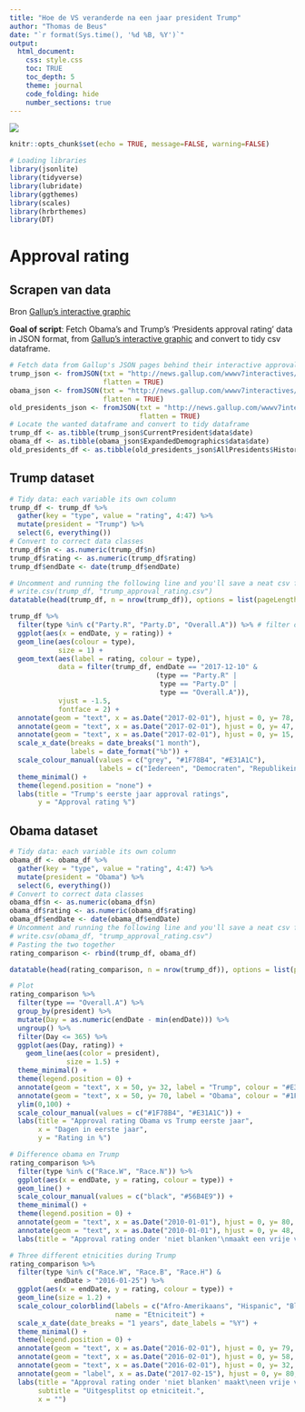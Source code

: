 ```yaml
---
title: "Hoe de VS veranderde na een jaar president Trump"
author: "Thomas de Beus"
date: "`r format(Sys.time(), '%d %B, %Y')`"
output:
  html_document:
    css: style.css
    toc: TRUE
    toc_depth: 5
    theme: journal
    code_folding: hide
    number_sections: true
---
```

<style>
  #TOC {
    position: fixed;
    left: 0;
    top: 10;
    width: 350px;
    height: 100%;
    overflow:auto;
  }
</style>

![](http://i.cdn.cnn.com/cnn/interactive/2017/politics/trump-tweets/media/trump-tweets-hdr-02.jpg)

```r
knitr::opts_chunk$set(echo = TRUE, message=FALSE, warning=FALSE)
```

```r
# Loading libraries
library(jsonlite)
library(tidyverse)
library(lubridate)
library(ggthemes)
library(scales)
library(hrbrthemes)
library(DT)
```

# Approval rating

## Scrapen van data

Bron [Gallup's interactive graphic](http://news.gallup.com/interactives/185273/presidential-job-approval-center.aspx)

**Goal of script**: Fetch Obama's and Trump's 'Presidents approval rating' data in JSON format, from [Gallup's interactive graphic](http://news.gallup.com/interactives/185273/presidential-job-approval-center.aspx) and convert to tidy csv dataframe.

```r
# Fetch data from Gallup's JSON pages behind their interactive approval rating graphic
trump_json <- fromJSON(txt = "http://news.gallup.com/wwwv7interactives/json/CURRENTPRESWEEKLY/codename.aspx?", 
                       flatten = TRUE)
obama_json <- fromJSON(txt = "http://news.gallup.com/wwwv7interactives/json/OBAMAEXPANDED/codename.aspx?", 
                       flatten = TRUE)
old_presidents_json <- fromJSON(txt = "http://news.gallup.com/wwwv7interactives/json/ALLPRESIDENTS/codename.aspx?", 
                                flatten = TRUE)
# Locate the wanted dataframe and convert to tidy dataframe
trump_df <- as.tibble(trump_json$CurrentPresident$data$date)
obama_df <- as.tibble(obama_json$ExpandedDemographics$data$date)
old_presidents_df <- as.tibble(old_presidents_json$AllPresidents$HistoricalPresident)
```

## Trump dataset

```r
# Tidy data: each variable its own column
trump_df <- trump_df %>%
  gather(key = "type", value = "rating", 4:47) %>%
  mutate(president = "Trump") %>%
  select(6, everything())
# Convert to correct data classes
trump_df$n <- as.numeric(trump_df$n)
trump_df$rating <- as.numeric(trump_df$rating)
trump_df$endDate <- date(trump_df$endDate)

# Uncomment and running the following line and you'll save a neat csv file in your current directory
# write.csv(trump_df, "trump_approval_rating.csv")
datatable(head(trump_df, n = nrow(trump_df)), options = list(pageLength = 5))
```


```r
trump_df %>% 
  filter(type %in% c("Party.R", "Party.D", "Overall.A")) %>% # filter on GOP's, Dem's and everyone
  ggplot(aes(x = endDate, y = rating)) +
  geom_line(aes(colour = type),
            size = 1) +
  geom_text(aes(label = rating, colour = type),
            data = filter(trump_df, endDate == "2017-12-10" &
                                    (type == "Party.R" | 
                                     type == "Party.D" |
                                     type == "Overall.A")),
            vjust = -1.5,
            fontface = 2) +
  annotate(geom = "text", x = as.Date("2017-02-01"), hjust = 0, y= 78, label = "Republikeinen", colour = "#E31A1C", fontface = 2) +
  annotate(geom = "text", x = as.Date("2017-02-01"), hjust = 0, y= 47, label = "Totaal", colour = "grey", fontface = 2) +
  annotate(geom = "text", x = as.Date("2017-02-01"), hjust = 0, y= 15, label = "Democraten", colour = "#1F78B4", fontface = 2) +
  scale_x_date(breaks = date_breaks("1 month"),
               labels = date_format("%b")) +
  scale_colour_manual(values = c("grey", "#1F78B4", "#E31A1C"),
                      labels = c("Iedereen", "Democraten", "Republikeinen")) +
  theme_minimal() +
  theme(legend.position = "none") +
  labs(title = "Trump's eerste jaar approval ratings",
       y = "Approval rating %") 
```

## Obama dataset

```r
# Tidy data: each variable its own column
obama_df <- obama_df %>%
  gather(key = "type", value = "rating", 4:47) %>%
  mutate(president = "Obama") %>%
  select(6, everything())
# Convert to correct data classes
obama_df$n <- as.numeric(obama_df$n)
obama_df$rating <- as.numeric(obama_df$rating)
obama_df$endDate <- date(obama_df$endDate)
# Uncomment and running the following line and you'll save a neat csv file in your current directory
# write.csv(obama_df, "trump_approval_rating.csv")
# Pasting the two together
rating_comparison <- rbind(trump_df, obama_df)

datatable(head(rating_comparison, n = nrow(trump_df)), options = list(pageLength = 5))
```

```r
# Plot
rating_comparison %>% 
  filter(type == "Overall.A") %>%
  group_by(president) %>% 
  mutate(Day = as.numeric(endDate - min(endDate))) %>% 
  ungroup() %>% 
  filter(Day <= 365) %>% 
  ggplot(aes(Day, rating)) + 
    geom_line(aes(color = president),
              size = 1.5) +
  theme_minimal() +
  theme(legend.position = 0) +
  annotate(geom = "text", x = 50, y= 32, label = "Trump", colour = "#E31A1C", fontface = 2) +
  annotate(geom = "text", x = 50, y= 70, label = "Obama", colour = "#1F78B4", fontface = 2) +
  ylim(0,100) +
  scale_colour_manual(values = c("#1F78B4", "#E31A1C")) +
  labs(title = "Approval rating Obama vs Trump eerste jaar",
       x = "Dagen in eerste jaar",
       y = "Rating in %")
```

```r
# Difference obama en Trump
rating_comparison %>%
  filter(type %in% c("Race.W", "Race.N")) %>%
  ggplot(aes(x = endDate, y = rating, colour = type)) +
  geom_line() +
  scale_colour_manual(values = c("black", "#56B4E9")) +
  theme_minimal() +
  theme(legend.position = 0) +
  annotate(geom = "text", x = as.Date("2010-01-01"), hjust = 0, y= 80, label = "Niet-Blank", colour = "black", fontface = 2) +
  annotate(geom = "text", x = as.Date("2010-01-01"), hjust = 0, y= 48, label = "Blank", colour = "#56B4E9", fontface = 2) +
  labs(title = "Approval rating onder 'niet blanken'\nmaakt een vrije val sinds Trump")
```

```r
# Three different etnicities during Trump
rating_comparison %>%
  filter(type %in% c("Race.W", "Race.B", "Race.H") &
           endDate > "2016-01-25") %>%
  ggplot(aes(x = endDate, y = rating, colour = type)) +
  geom_line(size = 1.2) +
  scale_colour_colorblind(labels = c("Afro-Amerikaans", "Hispanic", "Blank"),
                          name = "Etniciteit") +
  scale_x_date(date_breaks = "1 years", date_labels = "%Y") +
  theme_minimal() +
  theme(legend.position = 0) +
  annotate(geom = "text", x = as.Date("2016-02-01"), hjust = 0, y= 79, label = "Afro-Amerikaans", colour = "black") +
  annotate(geom = "text", x = as.Date("2016-02-01"), hjust = 0, y= 58, label = "Hispanic", colour = "#E69F00") +
  annotate(geom = "text", x = as.Date("2016-02-01"), hjust = 0, y= 32, label = "Blank", colour = "#56B4E9") +
  annotate(geom = "label", x = as.Date("2017-02-15"), hjust = 0, y= 80, label = "20 januari:\nTrump's inauguratie\nzorgt voor vrije val\nin goedkeuringscijfer\npresident bij niet-blanken", size = 3) +
  labs(title = "Approval rating onder 'niet blanken' maakt\neen vrije val sinds Trump",
       subtitle = "Uitgesplitst op etniciteit.",
       x = "")
```
